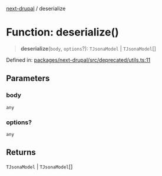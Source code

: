 [next-drupal](../globals.mdx) / deserialize

# Function: deserialize()

> **deserialize**(`body`, `options`?): `TJsonaModel` \| `TJsonaModel`[]

Defined in: [packages/next-drupal/src/deprecated/utils.ts:11](https://github.com/chapter-three/next-drupal/blob/99d53e7de9f279983acefda33ce5bc4643bafb3c/packages/next-drupal/src/deprecated/utils.ts#L11)

## Parameters

### body

`any`

### options?

`any`

## Returns

`TJsonaModel` \| `TJsonaModel`[]
